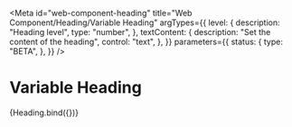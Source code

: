 <!-- @license CC0-1.0 -->


<Meta
  id="web-component-heading"
  title="Web Component/Heading/Variable Heading"
  argTypes={{
    level: {
      description: "Heading level",
      type: "number",
    },
    textContent: {
      description: "Set the content of the heading",
      control: "text",
    },
  }}
  parameters={{
    status: {
      type: "BETA",
    },
  }}
/>

# Variable Heading

<Canvas>
  <Story
    name="default"
    args={{
      textContent: "The Quick Brown Fox Jumps Over The Lazy Dog",
    }}
  >
    {Heading.bind({})}
  </Story>
</Canvas>

<ArgsTable story="default" />

